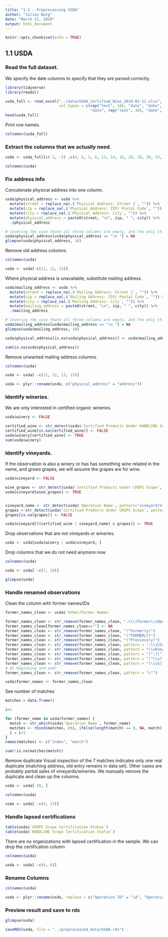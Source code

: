 ```yaml
---
title: "1-1 - Preprocessing USDA"
author: "Julian Barg"
date: "March 21, 2019"
output: html_document
---
```


```r
knitr::opts_chunk$set(echo = TRUE)
```

## 1.1 USDA

### Read the full dataset.

We specify the date columns to specify that they are parsed correctly.
```R
library(tidyverse)
library(readxl)

usda_full <- read_excel("../data/USDA_Certified_Wine_2019-01-11.xlsx", na = c(NA, ""), 
                        col_types = c(rep("text", 10), "date", "date", "text", "date", rep("text", 4), "date", rep("text", 4), "date", rep("text", 4),
                                      "date", rep("text", 36), "date", "text"))
head(usda_full)
```

Print row names.
```R
colnames(usda_full)
```

### Extract the columns that we actually need.
```R
usda <- usda_full[c(-1, -2) ,c(4, 5, 1, 6, 13, 14, 15, 28, 29, 30, 33, 35, 38, 41, 43, 46)]
```

```r
colnames(usda)
```

### Fix address info

Concatenate physical address into one column.
```R
usda$physical_address <- usda %>%
  mutate(street = replace_na(.$`Physical Address: Street 1`, "")) %>%
  mutate(zip = replace_na(.$`Physical Address: ZIP/ Postal Code`, "")) %>%
  mutate(city = replace_na(.$`Physical Address: City`, "")) %>%
  mutate(physical_address = paste0(street, "\n", zip, " ", city)) %>%
  .$physical_address

# Covering the case thate all three columns are empty, and the only thing that ends up in the column are our seperators.
usda$physical_address[usda$physical_address == "\n "] = NA
glimpse(usda$physical_address, 10)
```

Remove old address columns.
```r
colnames(usda)
```

```r
usda <- usda[-c(11, 12, 13)]
```

Where physical address is unavailable, substitute mailing address.
```r
usda$mailing_address <- usda %>%
  mutate(street = replace_na(.$`Mailing Address: Street 1`, "")) %>%
  mutate(zip = replace_na(.$`Mailing Address: ZIP/ Postal Code`, "")) %>%
  mutate(city = replace_na(.$`Mailing Address: City`, "")) %>%
  mutate(mailing_address = paste0(street, "\n", zip, " ", city)) %>%
  .$mailing_address

# Covering the case thate all three columns are empty, and the only thing that ends up in the column are our seperators.
usda$mailing_address[usda$mailing_address == "\n "] = NA
glimpse(usda$mailing_address, 10)
```

```r
usda$physical_address[is.na(usda$physical_address)] <- usda$mailing_address[is.na(usda$physical_address)]

sum(is.na(usda$physical_address))
```

Remove unwanted mailing address columns.
```r
colnames(usda)
```

```r
usda <- usda[ -c(11, 12, 13, 15)]

usda <- plyr::rename(usda, c("physical_address" = "address"))
```

### Identify wineries.

We are only interested in certified organic wineries.
```r
usda$winery <- FALSE

certified_wine <- str_detect(usda$`Certified Products Under HANDLING Scope`, pattern="wine|Wine")
certified_wine[is.na(certified_wine)] <- FALSE
usda$winery[certified_wine] <- TRUE
sum(usda$winery)
```

### Identify vineyards.

If the observation is also a winery or has has something wine related in the name, and grows grapes, we will assume the grapes are for wine.
```r
usda$vineyard <- FALSE

wine_grapes <- str_detect(usda$`Certified Products Under CROPS Scope`, pattern="wine|Wine")
usda$vineyard[wine_grapes] <- TRUE


vineyard_name <- str_detect(usda$`Operation Name`, pattern="vineyard|Vineyard|wine|Wine")
grapes <-str_detect(usda$`Certified Products Under CROPS Scope`, pattern="grape|Grape")
grapes[is.na(grapes)] <- FALSE

usda$vineyard[((certified_wine | vineyard_name) & grapes)] <- TRUE
```

Drop observations that are not vineyards or wineries.
```r
usda <- usda[usda$winery | usda$vineyard, ]
```

Drop columns that we do not need anymore now
```r
colnames(usda)
```

```r
usda <- usda[ -c(7, 10)]

glimpse(usda)
```

### Handle renamed observations

Clean the column with former names/IDs
```r
former_names_clean <- usda$`Other/Former Names`

former_names_clean <- str_remove(former_names_clean, ".+\\(Former\\sOperation\\sID\\)$")
former_names_clean[former_names_clean==""] <- NA
former_names_clean <- str_remove(former_names_clean, "(^Formerly)")
former_names_clean <- str_remove(former_names_clean, "(^FORMERLY)")
former_names_clean <- str_remove(former_names_clean, "(^Previously)")
former_names_clean <- str_remove(former_names_clean, pattern = ";\\sChanged.+")
former_names_clean <- str_remove(former_names_clean, pattern = "\\sKnow\\sAs\\s")
former_names_clean <- str_remove(former_names_clean, pattern = "(^:?)")
former_names_clean <- str_remove(former_names_clean, pattern = "(^\\s?)")
former_names_clean <- str_remove(former_names_clean, pattern = "(\\s$)?")
# At beginning and end!
former_names_clean <- str_remove(former_names_clean, pattern = "\"")

usda$former_names <- former_names_clean
```

See number of matches

```r
matches = data.frame()

i=1

for (former_name in usda$former_names) {
  match <- str_which(usda$`Operation Name`, former_name)
  matches <- rbind(matches, c(i, ifelse(length(match) == 0, NA, match)))
  i = i+1
}
names(matches) <- c("index", "match")

sum(!is.na(matches$match))
```

Remove duplicate
Visual inspection of the 7 matches indicates only one real duplicate (matching address, old entry remains in data set). Other cases are probably partial sales of vineyards/wineries. We manually remove the duplicate and clean up the columns.
```r
usda <- usda[-30, ]
```

```r
colnames(usda)
```

```r
usda <- usda[ -c(4, 12)]
```

### Handle lapsed certifications
```r
table(usda$`CROPS Scope Certification Status`)
table(usda$`HANDLING Scope Certification Status`)
```
There are no organizations with lapsed certification in the sample. We can drop the certification column

```r
colnames(usda)
```

```r
usda <- usda[ -c(4, 6)]
```

### Rename Columns
```r
colnames(usda)
```

```r
usda <- plyr::rename(usda, replace = c("Operation ID" = "id", "Operation Name" = "name", "Certified Name" = "certifier", "Effective Date of CROPS Status" = "vineyard_since", "Effective Date of HANDLING Status" = "winery_since"))
```

### Preview result and save to rds
```r
glimpse(usda)

saveRDS(usda, file = "../preprocessed_data/USDA.rds")
```